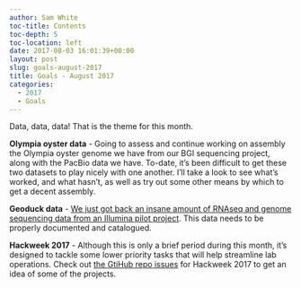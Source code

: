```yaml
---
author: Sam White
toc-title: Contents
toc-depth: 5
toc-location: left
date: 2017-08-03 16:01:39+00:00
layout: post
slug: goals-august-2017
title: Goals - August 2017
categories:
  - 2017
  - Goals
---
```


Data, data, data! That is the theme for this month.

**Olympia oyster data** - Going to assess and continue working on assembly the Olympia oyster genome we have from our BGI sequencing project, along with the PacBio data we have. To-date, it's been difficult to get these two datasets to play nicely with one another. I'll take a look to see what's worked, and what hasn't, as well as try out some other means by which to get a decent assembly.

**Geoduck data** - [We just got back an insane amount of RNAseq and genome sequencing data from an Illumina pilot project](https://robertslab.github.io/sams-notebook/posts/2017/2017-07-31-data-received-geoduck-genome-sequencing-by-illumina/). This data needs to be properly documented and catalogued.

**Hackweek 2017** - Although this is only a brief period during this month, it's designed to tackle some lower priority tasks that will help streamline lab operations. Check out [the GtiHub repo issues](https://github.com/RobertsLab/2017-hackweek/issues) for Hackweek 2017 to get an idea of some of the projects.
